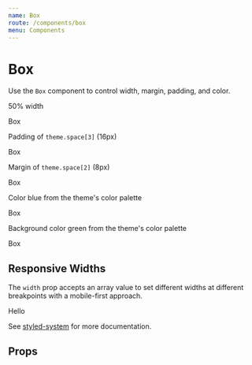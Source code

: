 ```yaml
---
name: Box
route: /components/box
menu: Components
---
```



# Box

Use the `Box` component to control width, margin, padding, and color.

50% width

<Playground>
  <Box width={1 / 2} bg="blue">
    Box
  </Box>
</Playground>

Padding of `theme.space[3]` (16px)

<Playground>
  <Box p={3} bg="blue">
    Box
  </Box>
</Playground>

Margin of `theme.space[2]` (8px)

<Playground>
  <Box m={4} bg="blue">
    Box
  </Box>
</Playground>

Color blue from the theme's color palette

<Playground>
  <Box color="blue">Box</Box>
</Playground>

Background color green from the theme's color palette

<Playground>
  <Box bg="green">Box</Box>
</Playground>

## Responsive Widths

The `width` prop accepts an array value to set different widths at different breakpoints with a mobile-first approach.

<Playground>
  <Box
    width={[
      1, // Sets width 100% at the smallest breakpoint
      1 / 2, // Sets width 50% at the next breakpoint
      1 / 4 // Sets width 25% at the next breakpoint
    ]}
    bg="gray"
  >
    Hello
  </Box>
</Playground>

See [styled-system](https://github.com/jxnblk/styled-system) for more documentation.

## Props

<Props of={Box} />

